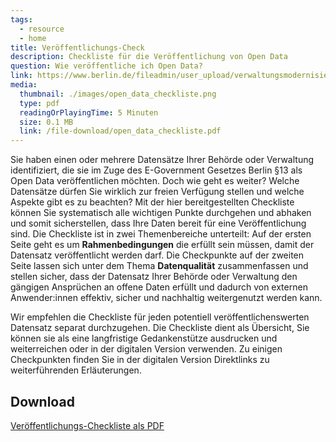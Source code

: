 ```yaml
---
tags:
  - resource
  - home
title: Veröffentlichungs-Check
description: Checkliste für die Veröffentlichung von Open Data
question: Wie veröffentliche ich Open Data?
link: https://www.berlin.de/fileadmin/user_upload/verwaltungsmodernisierung/EGovG_Bln_13_Checkliste_Veroeffentlichung_Open_Data.pdf
media:
  thumbnail: ./images/open_data_checkliste.png
  type: pdf
  readingOrPlayingTime: 5 Minuten
  size: 0.1 MB
  link: /file-download/open_data_checkliste.pdf
---
```


Sie haben einen oder mehrere Datensätze Ihrer Behörde oder Verwaltung identifiziert, die sie im Zuge des E-Government Gesetzes Berlin §13 als Open Data veröffentlichen möchten. Doch wie geht es weiter? Welche Datensätze dürfen Sie wirklich zur freien Verfügung stellen und welche Aspekte gibt es zu beachten? Mit der hier bereitgestellten Checkliste können Sie systematisch alle wichtigen Punkte durchgehen und abhaken und somit sicherstellen, dass Ihre Daten bereit für eine Veröffentlichung sind.
Die Checkliste ist in zwei Themenbereiche unterteilt: Auf der ersten Seite geht es um **Rahmenbedingungen** die erfüllt sein müssen, damit der Datensatz veröffentlicht werden darf. Die Checkpunkte auf der zweiten Seite lassen sich unter dem Thema **Datenqualität** zusammenfassen und stellen sicher, dass der Datensatz Ihrer Behörde oder Verwaltung den gängigen Ansprüchen an offene Daten erfüllt und dadurch von externen Anwender:innen effektiv, sicher und nachhaltig weitergenutzt werden kann.

Wir empfehlen die Checkliste für jeden potentiell veröffentlichenswerten Datensatz separat durchzugehen. Die Checkliste dient als Übersicht, Sie können sie als eine langfristige Gedankenstütze ausdrucken und weiterreichen oder in der digitalen Version verwenden. Zu einigen Checkpunkten finden Sie in der digitalen Version Direktlinks zu weiterführenden Erläuterungen.

<PdfEmbed
  filePath="/file-download/open_data_checkliste.pdf"
  downloadLinkText="Download Open-Data-Checkliste"
  mediaMetadata={frontmatter.media}
/>

## Download

[Veröffentlichungs-Checkliste als PDF](/file-download/open_data_checkliste.pdf)
